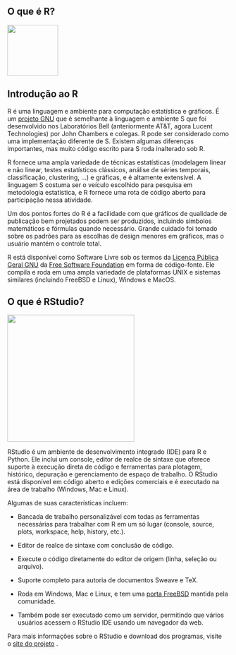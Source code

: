 ## O que é R?

![](images/Rlogo.png){fig-align="right" width="115"}

## Introdução ao R

R é uma linguagem e ambiente para computação estatística e gráficos. É um [projeto GNU](http://www.gnu.org/) que é semelhante à linguagem e ambiente S que foi desenvolvido nos Laboratórios Bell (anteriormente AT&T, agora Lucent Technologies) por John Chambers e colegas. R pode ser considerado como uma implementação diferente de S. Existem algumas diferenças importantes, mas muito código escrito para S roda inalterado sob R.

R fornece uma ampla variedade de técnicas estatísticas (modelagem linear e não linear, testes estatísticos clássicos, análise de séries temporais, classificação, clustering, ...) e gráficas, e é altamente extensível. A linguagem S costuma ser o veículo escolhido para pesquisa em metodologia estatística, e R fornece uma rota de código aberto para participação nessa atividade.

Um dos pontos fortes do R é a facilidade com que gráficos de qualidade de publicação bem projetados podem ser produzidos, incluindo símbolos matemáticos e fórmulas quando necessário. Grande cuidado foi tomado sobre os padrões para as escolhas de design menores em gráficos, mas o usuário mantém o controle total.

R está disponível como Software Livre sob os termos da [Licença Pública Geral GNU](https://www.r-project.org/COPYING) da [Free Software Foundation](http://www.gnu.org/) em forma de código-fonte. Ele compila e roda em uma ampla variedade de plataformas UNIX e sistemas similares (incluindo FreeBSD e Linux), Windows e MacOS.

## O que é RStudio?

![](images/RStudio-Logo-Flat.png){fig-align="right" width="288"}

RStudio é um ambiente de desenvolvimento integrado (IDE) para R e Python. Ele inclui um console, editor de realce de sintaxe que oferece suporte à execução direta de código e ferramentas para plotagem, histórico, depuração e gerenciamento de espaço de trabalho. O RStudio está disponível em código aberto e edições comerciais e é executado na área de trabalho (Windows, Mac e Linux).

Algumas de suas características incluem:

-   Bancada de trabalho personalizável com todas as ferramentas necessárias para trabalhar com R em um só lugar (console, source, plots, workspace, help, history, etc.).

-   Editor de realce de sintaxe com conclusão de código.

-   Execute o código diretamente do editor de origem (linha, seleção ou arquivo).

-   Suporte completo para autoria de documentos Sweave e TeX.

-   Roda em Windows, Mac e Linux, e tem uma [porta FreeBSD](https://www.freshports.org/devel/RStudio/) mantida pela comunidade.

-   Também pode ser executado como um servidor, permitindo que vários usuários acessem o RStudio IDE usando um navegador da web.

Para mais informações sobre o RStudio e download dos programas, visite o [site do projeto](http://www.posit.co/) .
